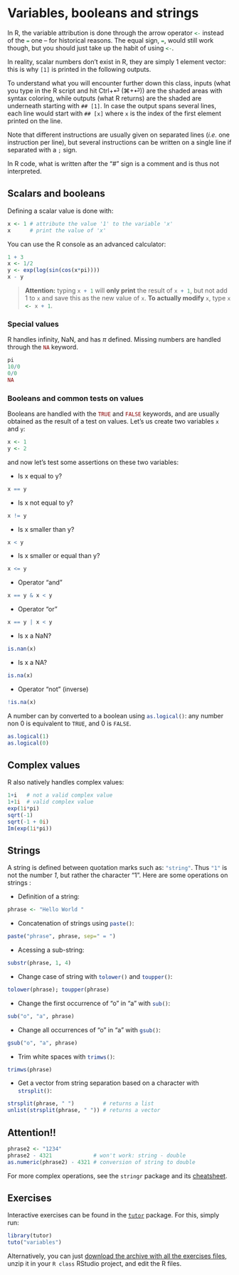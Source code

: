 # Variables, booleans and strings

In R, the variable attribution is done through the arrow operator `<-`{.R} instead of the `=`{.R} one – for historical reasons. The equal sign, `=`{.R}, would still work though, but you should just take up the habit of using `<-`{.R}.

In reality, scalar numbers don't exist in R, they are simply 1 element vector: this is why `[1]` is printed in the following outputs.

To understand what you will encounter further down this class, inputs (what you type in the R script and hit Ctrl+⏎ (⌘+⏎)) are the shaded areas with syntax coloring, while outputs (what R returns) are the shaded are underneath starting with `## [1]`. In case the output spans several lines, each line would start with `## [x]` where `x` is the index of the first element printed on the line.

:::{.callout-note} 

Note that different instructions are usually given on separated lines (*i.e.* one instruction per line), but several instructions can be written on a single line if separated with a `;` sign. 

In R code, what is written after the "#" sign is a comment and is thus not interpreted.
:::

## Scalars and booleans

Defining a scalar value is done with:
```r
x <- 1 # attribute the value '1' to the variable 'x'
x      # print the value of 'x'
```

You can use the R console as an advanced calculator:
```r
1 + 3
x <- 1/2
y <- exp(log(sin(cos(x*pi))))
x - y
```

> **Attention:** typing `x + 1`{.R} will **only print** the result of `x + 1`{.R}, but not add 1 to `x` and save this as the new value of `x`. **To actually modify** `x`, type `x <- x + 1`{.R}.

### Special values
R handles infinity, NaN, and has $\pi$ defined. Missing numbers are handled through the `NA`{.R} keyword.

```r
pi
10/0
0/0
NA
```

### Booleans and common tests on values

Booleans are handled with the `TRUE`{.R} and `FALSE`{.R} keywords, and are usually obtained as the result of a test on values. Let's us create two variables `x` and `y`:

```r
x <- 1
y <- 2
```
and now let's test some assertions on these two variables:

- Is x equal to y?
```r
x == y
```

- Is x not equal to y?
```r
x != y
```

- Is x smaller than y?
```r
x < y 
```

- Is x smaller or equal than y?
```r
x <= y
```

- Operator "and"
```r
x == y & x < y 
```

- Operator "or"
```r
x == y | x < y 
```

- Is x a NaN?
```r
is.nan(x)
```

- Is x a NA?
```r
is.na(x)
```

- Operator "not" (inverse)
```r
!is.na(x)
```

A number can by converted to a boolean using `as.logical()`{.R}: any number non 0 is equivalent to `TRUE`, and 0 is `FALSE`.
```r
as.logical(1)
as.logical(0)
```


:::{.callout-note collapse="true"}
## Complex values
R also natively handles complex values:
```r
1+i   # not a valid complex value
1+1i  # valid complex value
exp(1i*pi)
sqrt(-1)
sqrt(-1 + 0i)
Im(exp(1i*pi))
```
:::



## Strings

A string is defined between quotation marks such as: `"string"`{.R}. Thus `"1"`{.R} is not the number *1*, but rather the character "1". Here are some operations on strings :

- Definition of a string:
```r
phrase <- "Hello World " 
```

- Concatenation of strings using `paste()`{.R}:
```r
paste("phrase", phrase, sep=" = ")
```

- Acessing a sub-string:
```r
substr(phrase, 1, 4)
```

- Change case of string with `tolower()`{.R} and `toupper()`{.R}:
```r
tolower(phrase); toupper(phrase)
```

- Change the first occurrence of "o" in "a" with `sub()`{.R}:
```r
sub("o", "a", phrase)
```

- Change all occurrences of "o" in "a" with `gsub()`{.R}:
```r
gsub("o", "a", phrase)
```

- Trim white spaces with `trimws()`{.R}:
```r
trimws(phrase)
```

- Get a vector from string separation based on a character with `strsplit()`{.R}:
```r
strsplit(phrase, " ")         # returns a list
unlist(strsplit(phrase, " ")) # returns a vector
```

:::{.callout-warning}
## Attention!!
```r
phrase2 <- "1234"
phrase2 - 4321             # won't work: string - double
as.numeric(phrase2) - 4321 # conversion of string to double
```
:::

For more complex operations, see the `stringr` package and its [cheatsheet](https://github.com/rstudio/cheatsheets/blob/main/strings.pdf).

## Exercises {#exo-variables}


Interactive exercises can be found in the [`tutor`](https://lmi.cnrs.fr/r/tutor/) package. For this, simply run:

```r
library(tutor)
tuto("variables")
```

Alternatively, you can just <a href="Data/exo-in-class.zip" download target="_blank">download the archive with all the exercises files</a>, unzip it in your `R class` RStudio project, and edit the R files.

<br>
<br>
<br>
<br>
<br>

